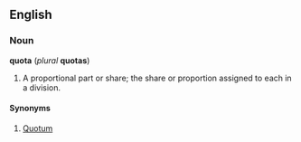 ==English==
===Noun===
'''quota''' (''plural'' '''quotas''')
#A proportional part or share; the share or proportion assigned to each in a division.

====Synonyms====
#[[Quotum]]